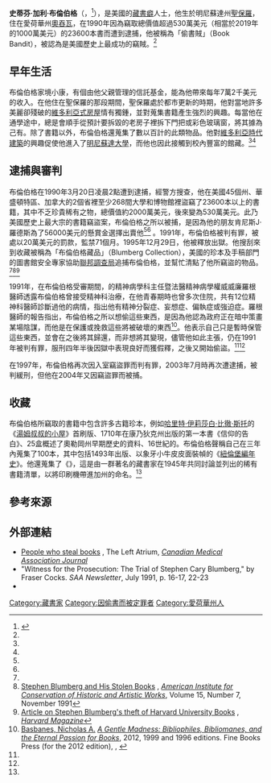 '''史蒂芬·加利·布倫伯格'''（{{lang-en|Stephen Carrie Blumberg}}，{{bd|1948年|7月8日|}}<ref>{{cite book |last1=Jacobs |first1=Ben |last2=Hjalmarsson |first2=Helena |title=The Quotable Book Lover |date=1999 |publisher=Skyhorse Publishing |location=United States of America |isbn=978-1-62087-625-1 |page=227}}</ref>），是美國的[[藏書癖|藏書癖]]人士，他生於明尼蘇達州[[聖保羅_(明尼蘇達州)|聖保羅]]，住在愛荷華州[[奧吞瓦|奧吞瓦]]，在1990年因為竊取總價值超過530萬美元（相當於2019年的1000萬美元）的23600本書而遭到逮捕，他被稱為「偷書賊」（Book Bandit），被認為是美國歷史上最成功的竊賊。<ref name = Basbanes/>

== 早年生活 ==
布倫伯格家境小康，有個由他父親管理的信託基金，能為他帶來每年7萬2千美元的收入。在他住在聖保羅的那段期間，聖保羅處於都市更新的時期，他對當地許多美麗卻殘破的[[維多利亞式房屋|維多利亞式房屋]]情有獨鍾，並對蒐集書籍產生強烈的興趣。每當他在通學途中，總是會順手從預計要拆毀的老房子裡拆下門把或彩色玻璃窗，將其據為己有。除了書籍以外，布倫伯格還蒐集了數以百計的此類物品。他對[[維多利亞時代建築|維多利亞時代建築]]的興趣促使他進入了[[明尼蘇達大學|明尼蘇達大學]]，而他也因此接觸到校內豐富的館藏。<ref name="Basbanes" /><ref name="cool" />

== 逮捕與審判 ==
布倫伯格在1990年3月20日凌晨2點遭到逮捕，經警方搜查，他在美國45個州、華盛頓特區、加拿大的2個省裡至少268間大學和博物館裡盜竊了23600本以上的書籍，其中不乏珍貴稀有之物，總價值約2000萬美元，後來變為530萬美元。此乃美國歷史上最大宗的書籍竊盜案，布倫伯格之所以被捕，是因為他的朋友肯尼斯J·羅德斯為了56000美元的懸賞金選擇出賣他<ref name = Basbanes/><ref name = cool/> 。1991年，布倫伯格被判有罪，被處以20萬美元的罰款，監禁71個月。1995年12月29日，他被釋放出獄。他搜刮來到收藏被稱為「布倫伯格藏品」（Blumberg  Collection），美國{{link-en|大學與研究型圖書館協會|Association of College and Research Libraries}}的珍本及手稿部門的圖書館安全專家{{link-en|威廉·安德魯·莫菲特|William Andrew Moffett}}協助[[聯邦調查局|聯邦調查局]]追捕布倫伯格，並幫忙清點了他所竊盜的物品。<ref name="Basbanes" /><ref name="cool">[http://cool.conservation-us.org/byorg/abbey/an/an15/an15-7/an15-702.html Stephen Blumberg and His Stolen Books] {{Wayback|url=http://cool.conservation-us.org/byorg/abbey/an/an15/an15-7/an15-702.html |date=20110718034455 }}, ''[[American_Institute_for_Conservation_of_Historic_and_Artistic_Works|American Institute for Conservation of Historic and Artistic Works]]'', Volume 15, Number 7, November 1991</ref><ref name="Harvard">[http://harvardmagazine.com/1997/03/biblio.3.html Article on Stephen Blumberg's theft of Harvard University Books] {{Wayback|url=http://harvardmagazine.com/1997/03/biblio.3.html |date=20161027021509 }}, ''[[Harvard_Magazine|Harvard Magazine]]''</ref>

1991年，在布倫伯格受審期間，{{link-en|梅靈閣診所|Menninger Clinic}}的精神病學科主任暨法醫精神病學權威威廉羅根醫師透露布倫伯格曾接受精神科治療，在他青春期時也曾多次住院，共有12位精神科醫師診斷過他的病情，指出他有精神分裂症、妄想症、偏執症或強迫症。羅根醫師的報告指出，布倫伯格之所以想偷這些東西，是因為他認為政府正在暗中策畫某場陰謀，而他是在保護或挽救這些將被破壞的東西<ref name = Basbanes>[[Basbanes,_Nicholas_A.|Basbanes, Nicholas A.]] ''[[A_Gentle_Madness:_Bibliophiles,_Bibliomanes,_and_the_Eternal_Passion_for_Books|A Gentle Madness: Bibliophiles, Bibliomanes, and the Eternal Passion for Books]]'', 2012, 1999 and 1996 editions. Fine Books Press (for the 2012 edition), {{ISBN|0979949157}}, {{ISBN|978-0979949159}}</ref>。他表示自己只是暫時保管這些東西，並會在之後將其歸還，而非想將其變現，儘管他如此主張，仍在1991年被判有罪，服刑四年半後因獄中表現良好而獲假釋，之後又開始偷盜。<ref name = Basbanes/><ref name = cool/>

在1997年，布倫伯格再次因入室竊盜罪而判有罪，2003年7月時再次遭逮捕，被判緩刑，但他在2004年又因竊盜罪而被捕。

== 收藏==
布倫伯格所竊取的書籍中包含許多古籍珍本，例如[[哈里特·伊莉莎白·比徹·斯托|哈里特·伊莉莎白·比徹·斯托]]的《[[湯姆叔叔的小屋|湯姆叔叔的小屋]]》首刷版、1710年在康乃狄克州出版的第一本書《信仰的告白》、25盒概述了奧勒岡州早期歷史的資料、16世紀的{{link-en|主教聖經|Bishops' Bible}}。布倫伯格聲稱自己在三年內蒐集了100本{{link-en|搖籃本|incunabula}}，其中包括1493年出版、以象牙小牛皮皮面裝幀的《[[紐倫堡編年史|紐倫堡編年史]]》。他還蒐集了《{{link-en|薩莫拉諾八十選|Zamorano Eighty}}》，這是由一群著名的藏書家在1945年共同討論並列出的稀有書籍清單，以將印刷機帶進加州的{{link-en|奧古斯丁·維森特·薩莫拉諾|Agustín Vicente Zamorano}}命名。<ref name="Basbanes" />

==參考來源==
{{Reflist}}

==外部連結==
*[http://www.cmaj.ca/cgi/reprint/165/12/1646.pdf People who steal books] {{Wayback|url=http://www.cmaj.ca/cgi/reprint/165/12/1646.pdf |date=20110610220402 }}, The Left Atrium, ''[[Canadian_Medical_Association_Journal|Canadian Medical Association Journal]]'' 
* "Witness for the Prosecution: The Trial of Stephen Cary Blumberg," by Fraser Cocks. ''SAA Newsletter'', July 1991, p. 16-17, 22-23
* {{cite news |last1=Monaghan |first1=Peter |title=Campus Police Sergeant Nailed Library Thief Extraordinaire |url=https://www.chronicle.com/article/Campus-Police-Sergeant-Nailed/86069 |accessdate=19 November 2019 |work=Chronicle of Higher Education |date=27 February 1991 |archive-date=2020-06-09 |archive-url=https://web.archive.org/web/20200609212306/https://www.chronicle.com/article/Campus-Police-Sergeant-Nailed/86069 |dead-url=no }}

{{DEFAULTSORT:Blumberg, Stephen}}
[[Category:藏書家|Category:藏書家]]
[[Category:因偷書而被定罪者|Category:因偷書而被定罪者]]
[[Category:愛荷華州人|Category:愛荷華州人]]